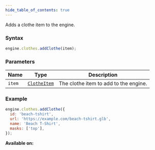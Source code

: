 ```yaml
---
hide_table_of_contents: true
---
```



Adds a clothe item to the engine.

### Syntax

```js
engine.clothes.addClothe(item);
```

### Parameters

| Name   | Type                                  | Description                           |
| ------ | ------------------------------------- | ------------------------------------- |
| `item` | [`ClotheItem`](/types/sdk/ClotheItem) | The clothe item to add to the engine. |

### Example

```js
engine.clothes.addClothe({
  id: 'beach-tshirt',
  url: 'https://example.com/beach-tshirt.glb',
  name: 'Beach T-Shirt',
  masks: ['top'],
});
```

**Available on:** <ClientTag />

